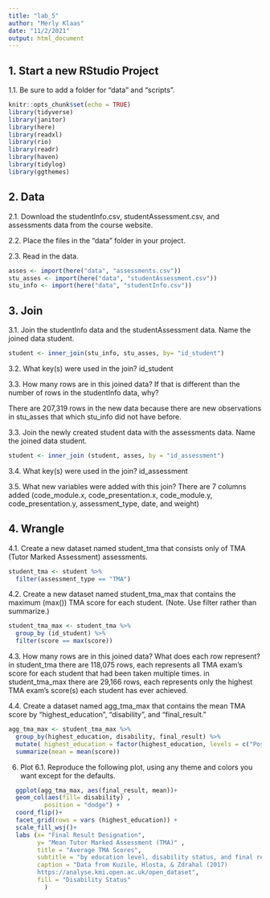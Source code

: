```yaml
---
title: "lab_5"
author: "Merly Klaas"
date: "11/2/2021"
output: html_document
---
```

## 1. Start a new RStudio Project
1.1. Be sure to add a folder for “data” and “scripts”.

```r
knitr::opts_chunk$set(echo = TRUE)
library(tidyverse)
library(janitor)
library(here)
library(readxl)
library(rio)
library(readr)
library(haven)
library(tidylog)
library(ggthemes)
```

## 2. Data
2.1. Download the studentInfo.csv, studentAssessment.csv, and assessments data from the course website.

2.2. Place the files in the “data” folder in your project.

2.3. Read in the data.
```r
asses <- import(here("data", "assessments.csv"))
stu_asses <- import(here("data", "studentAssessment.csv"))
stu_info <- import(here("data", "studentInfo.csv"))
```

## 3. Join
3.1. Join the studentInfo data and the studentAssessment data. Name the joined data student.

```r
student <- inner_join(stu_info, stu_asses, by= "id_student")

```

3.2. What key(s) were used in the join? id_student

3.3. How many rows are in this joined data? If that is different than the number of rows in the studentInfo data, why?


There are  207,319 rows in the new data because there are new observations in stu_asses that which stu_info did not have before. 


3.3. Join the newly created student data with the assessments data. Name the joined data student.
```r
student <- inner_join (student, asses, by = "id_assessment")
```



3.4. What key(s) were used in the join? id_assessment

3.5. What new variables were added with this join?  There are 7 columns added (code_module.x, code_presentation.x, code_module.y, code_presentation.y, assessment_type, date, and weight)

## 4. Wrangle
4.1. Create a new dataset named student_tma that consists only of TMA (Tutor Marked Assessment) assessments.
```r
student_tma <- student %>% 
  filter(assessment_type == "TMA")
```


4.2. Create a new dataset named student_tma_max that contains the maximum (max()) TMA score for each student. (Note. Use filter rather than summarize.)

```r
student_tma_max <- student_tma %>% 
  group_by (id_student) %>% 
  filter(score == max(score))
```
4.3. How many rows are in this joined data? What does each row represent?
in student_tma there are 118,075 rows, each  represents all TMA exam's score for each student that had been taken multiple times. 
in student_tma_max there are 29,166 rows, each represents only the highest TMA exam's score(s) each student has ever achieved.   

4.4. Create a dataset named agg_tma_max that contains the mean TMA score by “highest_education”, “disability”, and “final_result.”

```r

agg_tma_max <- student_tma_max %>% 
  group_by(highest_education, disability, final_result) %>% 
  mutate( highest_education = factor(highest_education, levels = c("Post Graduate Qualification", "HE Qualification", "A Level or Equivalent", "Lower Than A Level", "No Formal quals"))) %>% 
  summarize(mean = mean(score))


```
6. Plot
6.1. Reproduce the following plot, using any theme and colors you want except for the defaults.

```r

  ggplot(agg_tma_max, aes(final_result, mean))+
  geom_col(aes(fill= disability) , 
          position = "dodge") +
  coord_flip()+
  facet_grid(rows = vars (highest_education)) +
  scale_fill_wsj()+
  labs (x= "Final Result Designation",
        y= "Mean Tutor Marked Assessment (TMA)" ,
        title = "Average TMA Scores",
        subtitle = "by education level, disability status, and final result designation" ,
        caption = "Data from Kuzile, Hlosta, & Zdrahal (2017)
        https://analyse.kmi.open.ac.uk/open_dataset", 
        fill = "Disability Status"
          )

```

